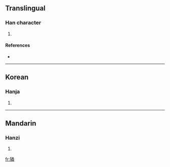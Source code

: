 ==Translingual==

===Han character===
{{Han char|rn=94|rad=犬|as=12|sn=15|four=|canj=大竹火木手 (KHFDQ)}}

# {{defn|Han|sort=犬12}}

====References====
* {{Han ref|kx=0718.170|dkj=20680|dj=1129.290|hdz=21369.070|uh=735C|ud=29532}}

----

==Korean==

===Hanja===
{{ko-hanja|hangeul=린>인|eumhun=|rv=rin>in|mr=rin>in|y=lin>in}}

# {{defn|Korean}}

----

==Mandarin==

===Hanzi===
{{cmn-hanzi|pin=[[lín]] ([[lin2]])|wg=lin<sup>2</sup>}}

# {{defn|Mandarin}}

[[fr:獜]]